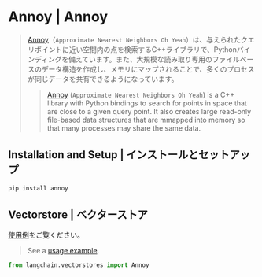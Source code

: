 # Annoy | Annoy

> [Annoy](https://github.com/spotify/annoy)（`Approximate Nearest Neighbors Oh Yeah`）は、与えられたクエリポイントに近い空間内の点を検索するC++ライブラリで、Pythonバインディングを備えています。また、大規模な読み取り専用のファイルベースのデータ構造を作成し、メモリにマップされることで、多くのプロセスが同じデータを共有できるようになっています。
>
> > [Annoy](https://github.com/spotify/annoy) (`Approximate Nearest Neighbors Oh Yeah`) is a C++ library with Python bindings to search for points in space that are close to a given query point. It also creates large read-only file-based data structures that are mmapped into memory so that many processes may share the same data.

## Installation and Setup | インストールとセットアップ

```bash
pip install annoy
```

## Vectorstore | ベクターストア

[使用例](/docs/integrations/vectorstores/annoy)をご覧ください。

> See a [usage example](/docs/integrations/vectorstores/annoy).

```python
from langchain.vectorstores import Annoy
```

